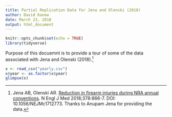 ```yaml
---
title: Partial Replication Data for Jena and Olenski (2018)
author: David Kanew
date: March 23, 2018
output: html_document
---
```


```r
knitr::opts_chunk$set(echo = TRUE)
library(tidyverse)
```

Purpose of this docuemnt is to provide a tour of some of the data associated with Jena and Olenski (2018).[^1]

```r
x <- read_csv("yearly.csv")
x$year <- as.factor(x$year)
glimpse(x)
```


[^1]: Jena AB, Olenski AR. [Reduction in firearm injuries during NRA annual conventions](http://www.nejm.org/doi/full/10.1056/NEJMc1712773). N Engl J Med 2018;378:866-7. DOI: 10.1056/NEJMc1712773. Thanks to Anupam Jena for providing the data.
